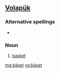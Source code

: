 ==[[Volapük]]==

===Alternative spellings===
*{{l|vo|bayset}}

===Noun===
{{infl|vo|noun}}

# [[basket]]

[[mg:bäset]]
[[vo:bäset]]